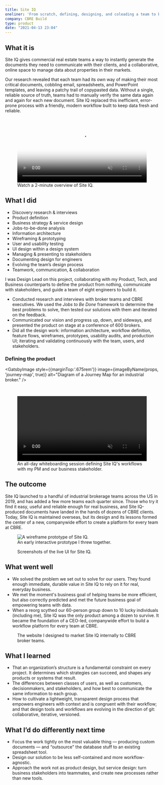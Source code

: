 ```yaml
---
title: Site IQ
oneliner: 'From scratch, defining, designing, and coleading a team to build a broker-friendly tool for creating client-ready reports'
company: CBRE Build
type: product
date: "2021-04-13 23:04"
---
```



## What it is
<p class="bigText"> Site IQ gives commercial real estate teams a way to instantly generate the documents they need to communicate with their clients, and a collaborative, online space to manage data about properties in their markets.</p>

Our research revealed that each team had its own way of making their most critical documents, cobbling email, spreadsheets, and PowerPoint templates, and leaving a patchy trail of copypasted data. Without a single, reliable source of truth, teams had to manually verify the same data again and again for each new document. Site IQ replaced this inefficient, error-prone process with a friendly, modern workflow built to keep data fresh and reliable.

<figure>
  <video controls muted width="100%" poster="./site-iq-overview.png">
    <source src="./site-iq-overview.mp4" type="video/mp4" />
  </video>
  <figcaption>Watch a 2-minute overview of Site IQ.</figcaption>
</figure>


## What I did

<TagList className="compact">

- Discovery research & interviews
- Product definition
- Business strategy & service design
- Jobs-to-be-done analysis
- Information architecture
- Wireframing & prototyping
- User and usability testing
- UI design within a design system
- Managing & presenting to stakeholders
- Documenting design for engineers
- Evolving the team’s design process
- Teamwork, communication, & collaboration

</TagList>

I was Design Lead on this project, collaborating with my Product, Tech, and Business counterparts to define the product from nothing, communicate with stakeholders, and guide a team of eight engineers to build it.
- Conducted research and interviews with broker teams and CBRE executives. We used the _Jobs to Be Done_ framework to determine the best problems to solve, then tested our solutions with them and iterated on the feedback.
- Communicated our vision and progress up, down, and sideways, and presented the product on stage at a conference of 600 brokers.
- Did all the design work: information architecture, workflow definition, feature flows, wireframes, prototypes, usability audits, and production UI; iterating and validating continuously with the team, users, and stakeholders.

### Defining the product

<GatsbyImage style={{marginTop:'.675rem'}} image={imageByName(props, 'journey-map', true)} alt="Diagram of a Journey Map for an industrial broker." />

<br/>

<figure>
  <video loop autoplay playsinline muted width="100%">
    <source src="./site-iq-whiteboarding.mp4" type="video/mp4" />
  </video>
  <figcaption>An all-day whiteboarding session defining Site IQ's workflows with my PM and our business stakeholder.</figcaption>
</figure>

## The outcome
Site IQ launched to a handful of industrial brokerage teams across the US in 2019, and has added a few more teams each quarter since. Those who try it find it easy, useful and reliable enough for real business, and Site IQ-produced documents have landed in the hands of dozens of CBRE clients. Today, Site IQ is maintained overseas, but its design and its lessons formed the center of a new, companywide effort to create a platform for every team at CBRE. 

<figure>
<img src="./wireframe.gif" alt="A wireframe prototype of Site IQ." style="margin-bottom:0; display:block;" className="shadow"/>
<figcaption>An early interactive prototype I threw together.</figcaption>
</figure>

<WidthBleeder>
<figure>
      <FlexContainer breakpoint="768px">
            <GatsbyImage image={imageByName(props, 'site-iq-ui-0')} alt="" objectFit='contain'  className="shadow"/>
            <GatsbyImage image={imageByName(props, 'site-iq-ui-1')} alt="" objectFit='contain'  className="shadow"/>
            <GatsbyImage image={imageByName(props, 'site-iq-ui-2')} alt="" objectFit='contain'  className="shadow"/>
      </FlexContainer>
<figcaption>Screenshots of the live UI for Site IQ.</figcaption>
</figure>
</WidthBleeder>

## What went well
- We solved the problem we set out to solve for our users. They found enough immediate, durable value in Site IQ to rely on it for real, everyday business.
- We met the moment's business goal of helping teams be more efficient, but also correctly predicted and met the future business goal of empowering teams with data.
- When a reorg scythed our 60-person group down to 10 lucky individuals (including me), Site IQ was the only product among a dozen to survive. It became the foundation of a CEO-led, companywide effort to build a workflow platform for every team at CBRE.

<figure>
<GatsbyImage style={{maxHeight:rhythm(30)}} imgStyle={{objectFit:'contain'}} image={imageByName(props, 'landing-page', true)} alt="The marketing website I designed for Site IQ."  className="shadow"/>
<figcaption>The website I designed to market Site IQ internally to CBRE broker teams.</figcaption>
</figure>

## What I learned
- That an organization’s structure is a fundamental constraint on every project. It determines which strategies can succeed, and shapes any products or systems that result.
- The differences between classes of users, as well as customers, decisionmakers, and stakeholders, and how best to communicate the same information to each group.
- How to cultivate a lightweight, transparent design process that empowers engineers with context and is congruent with their workflow; and that design tools and workflows are evolving in the direction of git: collaborative, iterative, versioned.

## What I’d do differently next time
- Focus the work tightly on the most valuable thing — producing custom documents — and “outsource" the database stuff to an existing spreadsheet tool.
- Design our solution to be less self-contained and more workflow-agnostic.
- Approach the work not as product design, but service design: turn business stakeholders into teammates, and create new processes rather than new tools.
